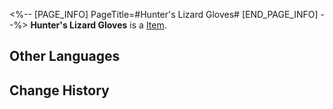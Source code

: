 <%-- [PAGE_INFO]
PageTitle=#Hunter's Lizard Gloves#
[END_PAGE_INFO] --%>
{{Item Infobox
|id          = 51042
|image       = Item Hunter's Lizard Gloves.png
|type        = 
|invCategory = Relics
|rarity      = 4
|effect      = 
|description = A pair of tactical gloves, on which scaly claws of snowrock lizards are tightly sewn. It can be used to safely climb up and hang on to any wall.
|source1     = [[Cavern of Corrosion: Storage Zone]]
}}
'''Hunter's Lizard Gloves''' is a [[Item]].

==Other Languages==
{{Other Languages
|en   = Hunter's Lizard Gloves
|zhs  = 雪猎的巨蜥手套
|zht  = 雪獵的巨蜥手套
|ja   = 狩人のオオトカゲグローブ
|ko   = 설원 사냥꾼의 도마뱀 장갑
|es   = Guantes de petrolagarto del cazador
|fr   = Gants en lézard de chasseur
|ru   = Охотничьи перчатки ящерицы
|th   = Hunter's Lizard Gloves
|vi   = Găng Tay Thằn Lằn Của Thợ Săn
|de   = Echsenhandschuhe des Jägers
|id   = Hunter's Lizard Gloves
|pt   = Luvas de Lagarto do Caçador
}}

==Change History==
{{Change History|2.0}}
